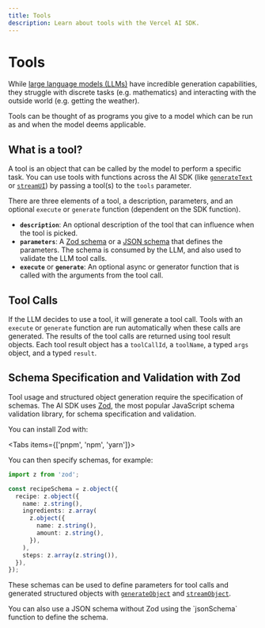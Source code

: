 ```yaml
---
title: Tools
description: Learn about tools with the Vercel AI SDK.
---
```


# Tools

While [large language models (LLMs)](/docs/foundations/overview#large-language-models) have incredible generation capabilities,
they struggle with discrete tasks (e.g. mathematics) and interacting with the outside world (e.g. getting the weather).

Tools can be thought of as programs you give to a model which can be run as and when the model deems applicable.

## What is a tool?

A tool is an object that can be called by the model to perform a specific task.
You can use tools with functions across the AI SDK (like [`generateText`](/docs/reference/ai-sdk-core/generate-text) or [`streamUI`](/docs/reference/ai-sdk-rsc/stream-ui)) by passing a tool(s) to the `tools` parameter.

There are three elements of a tool, a description, parameters, and an optional `execute` or `generate` function (dependent on the SDK function).

- **`description`**: An optional description of the tool that can influence when the tool is picked.
- **`parameters`**: A [Zod schema](/docs/foundations/tools#schema-specification-and-validation-with-zod) or a [JSON schema](/docs/reference/ai-sdk-core/json-schema) that defines the parameters. The schema is consumed by the LLM, and also used to validate the LLM tool calls.
- **`execute`** or **`generate`**: An optional async or generator function that is called with the arguments from the tool call.

## Tool Calls

If the LLM decides to use a tool, it will generate a tool call.
Tools with an `execute` or `generate` function are run automatically when these calls are generated.
The results of the tool calls are returned using tool result objects.
Each tool result object has a `toolCallId`, a `toolName`, a typed `args` object, and a typed `result`.

## Schema Specification and Validation with Zod

Tool usage and structured object generation require the specification of schemas.
The AI SDK uses [Zod](https://zod.dev/), the most popular JavaScript schema validation library, for schema specification and validation.

You can install Zod with:

<Tabs items={['pnpm', 'npm', 'yarn']}>
  <Tab>
    <Snippet text="pnpm add zod" dark />
  </Tab>
  <Tab>
    <Snippet text="npm install zod" dark />
  </Tab>
  <Tab>
    <Snippet text="yarn add zod" dark />
  </Tab>
</Tabs>

You can then specify schemas, for example:

```ts
import z from 'zod';

const recipeSchema = z.object({
  recipe: z.object({
    name: z.string(),
    ingredients: z.array(
      z.object({
        name: z.string(),
        amount: z.string(),
      }),
    ),
    steps: z.array(z.string()),
  }),
});
```

These schemas can be used to define parameters for tool calls and generated structured objects with [`generateObject`](/docs/reference/ai-sdk-core/generate-object) and [`streamObject`](/docs/reference/ai-sdk-core/stream-object).

<Note>
  You can also use a JSON schema without Zod using the `jsonSchema` function to
  define the schema.
</Note>
